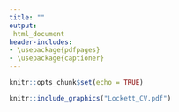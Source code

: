 ```yaml
---
title: ""
output:
 html_document
header-includes:
- \usepackage{pdfpages}
- \usepackage{captioner}
---
```



```r
knitr::opts_chunk$set(echo = TRUE)
```

```r
knitr::include_graphics("Lockett_CV.pdf")
```